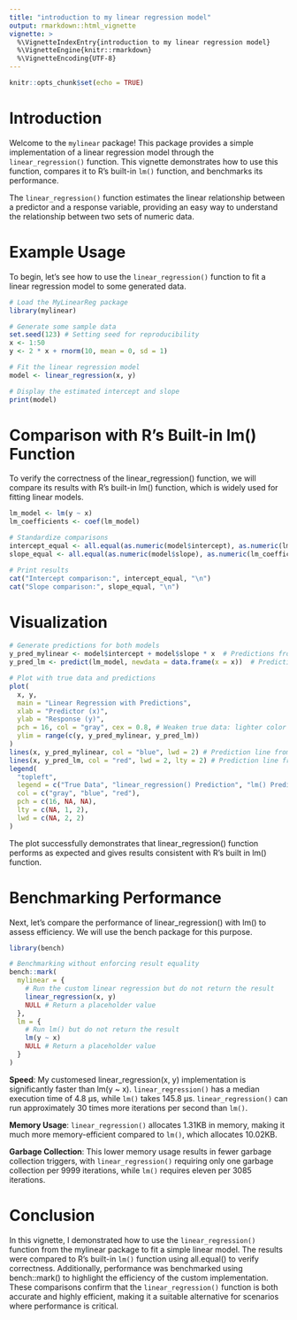 ```yaml
---
title: "introduction to my linear regression model"
output: rmarkdown::html_vignette
vignette: >
  %\VignetteIndexEntry{introduction to my linear regression model}
  %\VignetteEngine{knitr::rmarkdown}
  %\VignetteEncoding{UTF-8}
---
```


```r
knitr::opts_chunk$set(echo = TRUE)
```



# Introduction

Welcome to the `mylinear` package! This package provides a simple implementation of a linear regression model through the `linear_regression()` function. This vignette demonstrates how to use this function, compares it to R's built-in `lm()` function, and benchmarks its performance.

The `linear_regression()` function estimates the linear relationship between a predictor and a response variable, providing an easy way to understand the relationship between two sets of numeric data.

# Example Usage

To begin, let’s see how to use the `linear_regression()` function to fit a linear regression model to some generated data.
```r
# Load the MyLinearReg package
library(mylinear)

# Generate some sample data
set.seed(123) # Setting seed for reproducibility
x <- 1:50
y <- 2 * x + rnorm(10, mean = 0, sd = 1)

# Fit the linear regression model
model <- linear_regression(x, y)

# Display the estimated intercept and slope
print(model)
```

# Comparison with R's Built-in lm() Function

To verify the correctness of the linear_regression() function, we will compare its results with R's built-in lm() function, which is widely used for fitting linear models.

```r
lm_model <- lm(y ~ x)
lm_coefficients <- coef(lm_model) 
```


```r
# Standardize comparisons
intercept_equal <- all.equal(as.numeric(model$intercept), as.numeric(lm_coefficients[1]))
slope_equal <- all.equal(as.numeric(model$slope), as.numeric(lm_coefficients[2]))

# Print results
cat("Intercept comparison:", intercept_equal, "\n")
cat("Slope comparison:", slope_equal, "\n")
```

# Visualization
```r
# Generate predictions for both models
y_pred_mylinear <- model$intercept + model$slope * x  # Predictions from mylinear
y_pred_lm <- predict(lm_model, newdata = data.frame(x = x))  # Predictions from lm()

# Plot with true data and predictions
plot(
  x, y, 
  main = "Linear Regression with Predictions",
  xlab = "Predictor (x)", 
  ylab = "Response (y)", 
  pch = 16, col = "gray", cex = 0.8, # Weaken true data: lighter color and smaller size
  ylim = range(c(y, y_pred_mylinear, y_pred_lm))
)
lines(x, y_pred_mylinear, col = "blue", lwd = 2) # Prediction line from mylinear
lines(x, y_pred_lm, col = "red", lwd = 2, lty = 2) # Prediction line from lm()
legend(
  "topleft", 
  legend = c("True Data", "linear_regression() Prediction", "lm() Prediction"), 
  col = c("gray", "blue", "red"), 
  pch = c(16, NA, NA), 
  lty = c(NA, 1, 2), 
  lwd = c(NA, 2, 2)
)


```
The plot successfully demonstrates that linear_regression() function performs as expected and gives results consistent with R's built in lm() function.



# Benchmarking Performance
Next, let's compare the performance of linear_regression() with lm() to assess efficiency. We will use the bench package for this purpose.

```r
library(bench)

# Benchmarking without enforcing result equality
bench::mark(
  mylinear = {
    # Run the custom linear regression but do not return the result
    linear_regression(x, y)
    NULL # Return a placeholder value
  },
  lm = {
    # Run lm() but do not return the result
    lm(y ~ x)
    NULL # Return a placeholder value
  }
)

```


**Speed**:
My customesed linear_regression(x, y) implementation is significantly faster than lm(y ~ x). `linear_regression()` has a median execution time of 4.8 µs, while `lm()` takes 145.8 µs. `linear_regression()` can run approximately 30 times more iterations per second than `lm()`.

**Memory Usage**:
`linear_regression()` allocates 1.31KB in memory, making it much more memory-efficient compared to `lm()`, which allocates 10.02KB.

**Garbage Collection**:
This lower memory usage results in fewer garbage collection triggers, with `linear_regression()` requiring only one garbage collection per 9999 iterations, while `lm()` requires eleven per 3085 iterations.    



# Conclusion

In this vignette, I demonstrated how to use the `linear_regression()` function from the mylinear package to fit a simple linear model. The results were compared to R's built-in `lm()` function using all.equal() to verify correctness. Additionally, performance was benchmarked using bench::mark() to highlight the efficiency of the custom implementation. These comparisons confirm that the `linear_regression()` function is both accurate and highly efficient, making it a suitable alternative for scenarios where performance is critical.
